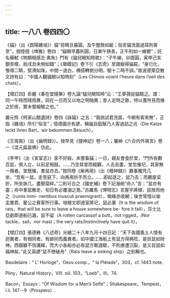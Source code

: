 ```yaml
---
---
---
```

title: 一八八 卷四四〇
---




《貓》（出《酉陽雜俎》）貓“目睛旦暮圓，及午豎斂如綖；俗言貓洗面過耳則客至”。按陸佃《埤雅》卷四：“貓眼早暮則圓，日漸午狹長，正午則如一線爾”；託名蘇軾《物類相感志·禽魚》門有《貓兒眼知時歌》：“子午線，卯酉圓，寅申己亥銀杏樣，辰戌丑未側如錢”；《瑯嬛記》卷下引《志奇》至謂掘得貓屍，“身已化，惟得二睛，堅滑如珠，中間一道白，横搭轉側分明，驗十二時不誤。”故波德萊亞散文詩有曰：“中國人觀貓眼以知時刻”（Les Chinois voient l’heure dans l’oeil des chats）。

【增訂四】俞樾《春在堂隨筆》卷九論“貓兒眼知時”云：“王夢薇捉貓驗之。謂：同一午時而晴雨異，同在一日而又以地之明暗異；昔人定時之歌，特以晝所見而推之於夜，實未嘗細驗之也。”

嚴元照《柯家山館遺詩》卷四《詠貓》之五：“我欲試君洗面，今朝有客來無”，正指《雜俎》所引“俗言”；憶德國亦有諺，稱貓自舐鬚乃人客過訪之兆（Die Katze leckt ihren Bart，wir bekommen Besuch）。

《王周南》（出《幽明録》）。按早見《搜神記》卷一八；屠紳《六合内外瑣言》卷一《混元扁畐佛》仿此。

《李甲》（出《宣室志》）家不好殺，未嘗畜貓；一日，親友會食於堂，“門外有數百鼠，俱人立，以前足相鼓。……乃空其堂而縱觀，人去且盡，堂忽摧圮，其家無一傷者。堂既摧，羣鼠亦去。”按同卷《柴再用》（出《稽神録》）廳事獨凭几坐，“忽有一鼠，走至庭下，向再用拱手而立。……即起逐之，鼠乃去；而廳屋梁折，所坐牀几，盡壓糜碎。”二則可合之《國史補》卷下記海舶“舟人”言：“鼠亦有靈；舟中羣鼠散走，旬日有必覆溺之患。”古羅馬《博物志》言屋宇將傾，鼠捨而他之（ruinis inmi- nentibus musculi praemigrant），蜘蛛亦收網；後世常借以喻孟嘗君、翟公之賓客所行事。培根文即道室將圮，鼠必棄（It is the wisdom of rats，that will be sure to leave a house somewhere be- fore it fall），莎士比亞劇即道船已漏，鼠不留（A rotten carcassof a butt，not rigged，/Nor tackle，sail，nor mast；the very rats/Instinctively have quit it）。

【增訂四】張德彝《八述奇》光緒二十八年九月十四日記：“天下各國風土人情有迥異者，有相同者，有跡同而義異者。如中國江海船上有鼠方得興旺，是目鼠如財神。西國雖不信讖緯，而大小各船亦必有鼠方敢遠駛，不則慮遭沉裂，是又目鼠如福神矣。”此又英諺“鼠不戀破舟”（Rats leave a sinking ship）之别解也。

Baudelaire：“ L’ Horloge”，Oeuv.comp.，“ la Pléiade”，303，cf. 1443 note.

Pliny，Natural History，VIII. xiii. 103，“Loeb”，III，74.

Bacon，Essays：“Of Wisdom for a Man’s Selfe”；Shakespeare，Tempest，I.ii. 147－9（Prospero）.